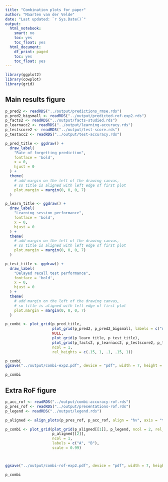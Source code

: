 ```yaml
---
title: "Combination plots for paper"
author: "Maarten van der Velde"
date: "Last updated: `r Sys.Date()`"
output:
  html_notebook:
    smart: no
    toc: yes
    toc_float: yes
  html_document:
    df_print: paged
    toc: yes
    toc_float: yes
---
```



```r
library(ggplot2)
library(cowplot)
library(grid)
```

## Main results figure

```r
p_pred2 <- readRDS("../output/predictions_rmse.rds")
p_pred2_bigsmall <- readRDS("../output/predicted-rof-exp2.rds")
p_facts2 <- readRDS("../output/facts-studied.rds")
p_learnacc2 <- readRDS("../output/learning-accuracy.rds")
p_testscore2 <- readRDS("../output/test-score.rds")
p_testacc2 <- readRDS("../output/test-accuracy.rds")
```


```r
p_pred_title <- ggdraw() +
  draw_label(
    "Rate of forgetting prediction",
    fontface = 'bold',
    x = 0,
    hjust = 0
  ) +
  theme(
    # add margin on the left of the drawing canvas,
    # so title is aligned with left edge of first plot
    plot.margin = margin(0, 0, 0, 7)
  )

p_learn_title <- ggdraw() +
  draw_label(
    "Learning session performance",
    fontface = 'bold',
    x = 0,
    hjust = 0
  ) +
  theme(
    # add margin on the left of the drawing canvas,
    # so title is aligned with left edge of first plot
    plot.margin = margin(0, 0, 0, 7)
  )

p_test_title <- ggdraw() +
  draw_label(
    "Delayed recall test performance",
    fontface = 'bold',
    x = 0,
    hjust = 0
  ) +
  theme(
    # add margin on the left of the drawing canvas,
    # so title is aligned with left edge of first plot
    plot.margin = margin(0, 0, 0, 7)
  )
```

```r
p_combi <- plot_grid(p_pred_title,
                     plot_grid(p_pred2, p_pred2_bigsmall, labels = c("A", "B"), ncol = 2, rel_widths = c(1, 0.7), align = "vh", axis = "bt"),
                     NULL,
                     plot_grid(p_learn_title, p_test_title),
                     plot_grid(p_facts2, p_learnacc2, p_testscore2, p_testacc2, labels = c("C", "D", "E", "F"), ncol = 4, align = "v", axis = "l"),
                     ncol = 1,
                     rel_heights = c(.15, 1, .1, .15, 1))

p_combi
ggsave("../output/combi-exp2.pdf", device = "pdf", width = 7, height = 5.5)

p_combi
```

## Extra RoF figure

```r
p_acc_rof <- readRDS("../output/combi-accuracy-rof.rds")
p_pres_rof <- readRDS("../output/presentations-rof.rds")
p_legend <- readRDS("../output/legend.rds")
```

```r
p_aligned <- align_plots(p_pres_rof, p_acc_rof, align = "hv", axis = "tblr")

p_combi <- plot_grid(plot_grid(p_aligned[[1]], p_legend, ncol = 2, rel_widths = c(1, .815), scale = 0.99),
                     p_aligned[[2]],
                     ncol = 1,
                     labels = c("A", "B"),
                     scale = 0.99)



ggsave("../output/combi-rof-exp2.pdf", device = "pdf", width = 7, height = 5.5)

p_combi

```

